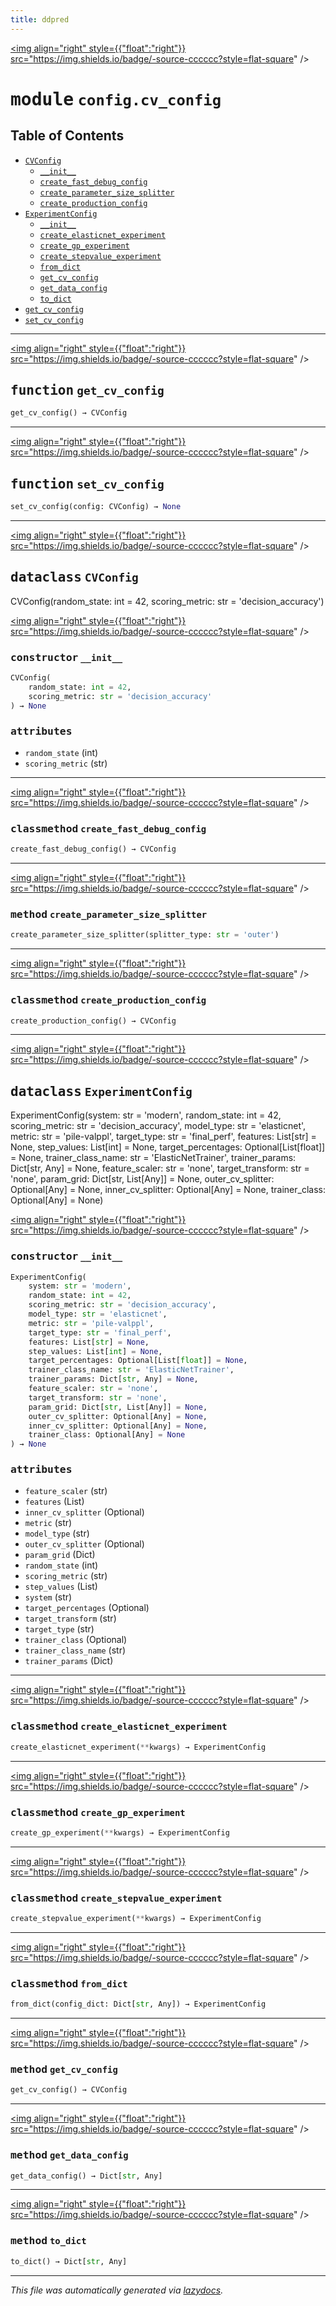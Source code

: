 ```yaml
---
title: ddpred
---
```


<a href="https://github.com/drothermel/%24%7BREPO%7D/blob/main/src/ddpred/config/cv_config.py"><img align="right" style={{"float":"right"}} src="https://img.shields.io/badge/-source-cccccc?style=flat-square" /></a>

# <kbd>module</kbd> `config.cv_config`



## Table of Contents
- [`CVConfig`](./ddpred.config.cv_config#dataclass-cvconfig)
	- [`__init__`](./ddpred.config.cv_config#constructor---init--)
	- [`create_fast_debug_config`](./ddpred.config.cv_config#classmethod-create-fast-debug-config)
	- [`create_parameter_size_splitter`](./ddpred.config.cv_config#method-create-parameter-size-splitter)
	- [`create_production_config`](./ddpred.config.cv_config#classmethod-create-production-config)
- [`ExperimentConfig`](./ddpred.config.cv_config#dataclass-experimentconfig)
	- [`__init__`](./ddpred.config.cv_config#constructor---init--)
	- [`create_elasticnet_experiment`](./ddpred.config.cv_config#classmethod-create-elasticnet-experiment)
	- [`create_gp_experiment`](./ddpred.config.cv_config#classmethod-create-gp-experiment)
	- [`create_stepvalue_experiment`](./ddpred.config.cv_config#classmethod-create-stepvalue-experiment)
	- [`from_dict`](./ddpred.config.cv_config#classmethod-from-dict)
	- [`get_cv_config`](./ddpred.config.cv_config#method-get-cv-config)
	- [`get_data_config`](./ddpred.config.cv_config#method-get-data-config)
	- [`to_dict`](./ddpred.config.cv_config#method-to-dict)
- [`get_cv_config`](./ddpred.config.cv_config#function-get-cv-config)
- [`set_cv_config`](./ddpred.config.cv_config#function-set-cv-config)



---

<a href="https://github.com/drothermel/%24%7BREPO%7D/blob/main/src/ddpred/config/cv_config.py#L34"><img align="right" style={{"float":"right"}} src="https://img.shields.io/badge/-source-cccccc?style=flat-square" /></a>

## <kbd>function</kbd> `get_cv_config`

```python
get_cv_config() → CVConfig
```





---

<a href="https://github.com/drothermel/%24%7BREPO%7D/blob/main/src/ddpred/config/cv_config.py#L38"><img align="right" style={{"float":"right"}} src="https://img.shields.io/badge/-source-cccccc?style=flat-square" /></a>

## <kbd>function</kbd> `set_cv_config`

```python
set_cv_config(config: CVConfig) → None
```





---

<a href="https://github.com/drothermel/%24%7BREPO%7D/blob/main/src/ddpred/config/cv_config.py#L5"><img align="right" style={{"float":"right"}} src="https://img.shields.io/badge/-source-cccccc?style=flat-square" /></a>

## <kbd>dataclass</kbd> `CVConfig`
CVConfig(random_state: int = 42, scoring_metric: str = 'decision_accuracy')


<a href="https://github.com/drothermel/%24%7BREPO%7D/blob/main/src/.py"><img align="right" style={{"float":"right"}} src="https://img.shields.io/badge/-source-cccccc?style=flat-square" /></a>

### <kbd>constructor</kbd> `__init__`

```python
CVConfig(
    random_state: int = 42,
    scoring_metric: str = 'decision_accuracy'
) → None
```




### <kbd>attributes</kbd>
- ```random_state``` (int)
- ```scoring_metric``` (str)



---

<a href="https://github.com/drothermel/%24%7BREPO%7D/blob/main/src/ddpred/config/cv_config.py#L22"><img align="right" style={{"float":"right"}} src="https://img.shields.io/badge/-source-cccccc?style=flat-square" /></a>

### <kbd>classmethod</kbd> `create_fast_debug_config`

```python
create_fast_debug_config() → CVConfig
```




---

<a href="https://github.com/drothermel/%24%7BREPO%7D/blob/main/src/ddpred/config/cv_config.py#L13"><img align="right" style={{"float":"right"}} src="https://img.shields.io/badge/-source-cccccc?style=flat-square" /></a>

### <kbd>method</kbd> `create_parameter_size_splitter`

```python
create_parameter_size_splitter(splitter_type: str = 'outer')
```




---

<a href="https://github.com/drothermel/%24%7BREPO%7D/blob/main/src/ddpred/config/cv_config.py#L26"><img align="right" style={{"float":"right"}} src="https://img.shields.io/badge/-source-cccccc?style=flat-square" /></a>

### <kbd>classmethod</kbd> `create_production_config`

```python
create_production_config() → CVConfig
```





---

<a href="https://github.com/drothermel/%24%7BREPO%7D/blob/main/src/ddpred/config/cv_config.py#L43"><img align="right" style={{"float":"right"}} src="https://img.shields.io/badge/-source-cccccc?style=flat-square" /></a>

## <kbd>dataclass</kbd> `ExperimentConfig`
ExperimentConfig(system: str = 'modern', random_state: int = 42, scoring_metric: str = 'decision_accuracy', model_type: str = 'elasticnet', metric: str = 'pile-valppl', target_type: str = 'final_perf', features: List[str] = None, step_values: List[int] = None, target_percentages: Optional[List[float]] = None, trainer_class_name: str = 'ElasticNetTrainer', trainer_params: Dict[str, Any] = None, feature_scaler: str = 'none', target_transform: str = 'none', param_grid: Dict[str, List[Any]] = None, outer_cv_splitter: Optional[Any] = None, inner_cv_splitter: Optional[Any] = None, trainer_class: Optional[Any] = None)


<a href="https://github.com/drothermel/%24%7BREPO%7D/blob/main/src/.py"><img align="right" style={{"float":"right"}} src="https://img.shields.io/badge/-source-cccccc?style=flat-square" /></a>

### <kbd>constructor</kbd> `__init__`

```python
ExperimentConfig(
    system: str = 'modern',
    random_state: int = 42,
    scoring_metric: str = 'decision_accuracy',
    model_type: str = 'elasticnet',
    metric: str = 'pile-valppl',
    target_type: str = 'final_perf',
    features: List[str] = None,
    step_values: List[int] = None,
    target_percentages: Optional[List[float]] = None,
    trainer_class_name: str = 'ElasticNetTrainer',
    trainer_params: Dict[str, Any] = None,
    feature_scaler: str = 'none',
    target_transform: str = 'none',
    param_grid: Dict[str, List[Any]] = None,
    outer_cv_splitter: Optional[Any] = None,
    inner_cv_splitter: Optional[Any] = None,
    trainer_class: Optional[Any] = None
) → None
```




### <kbd>attributes</kbd>
- ```feature_scaler``` (str)
- ```features``` (List)
- ```inner_cv_splitter``` (Optional)
- ```metric``` (str)
- ```model_type``` (str)
- ```outer_cv_splitter``` (Optional)
- ```param_grid``` (Dict)
- ```random_state``` (int)
- ```scoring_metric``` (str)
- ```step_values``` (List)
- ```system``` (str)
- ```target_percentages``` (Optional)
- ```target_transform``` (str)
- ```target_type``` (str)
- ```trainer_class``` (Optional)
- ```trainer_class_name``` (str)
- ```trainer_params``` (Dict)



---

<a href="https://github.com/drothermel/%24%7BREPO%7D/blob/main/src/ddpred/config/cv_config.py#L186"><img align="right" style={{"float":"right"}} src="https://img.shields.io/badge/-source-cccccc?style=flat-square" /></a>

### <kbd>classmethod</kbd> `create_elasticnet_experiment`

```python
create_elasticnet_experiment(**kwargs) → ExperimentConfig
```




---

<a href="https://github.com/drothermel/%24%7BREPO%7D/blob/main/src/ddpred/config/cv_config.py#L197"><img align="right" style={{"float":"right"}} src="https://img.shields.io/badge/-source-cccccc?style=flat-square" /></a>

### <kbd>classmethod</kbd> `create_gp_experiment`

```python
create_gp_experiment(**kwargs) → ExperimentConfig
```




---

<a href="https://github.com/drothermel/%24%7BREPO%7D/blob/main/src/ddpred/config/cv_config.py#L212"><img align="right" style={{"float":"right"}} src="https://img.shields.io/badge/-source-cccccc?style=flat-square" /></a>

### <kbd>classmethod</kbd> `create_stepvalue_experiment`

```python
create_stepvalue_experiment(**kwargs) → ExperimentConfig
```




---

<a href="https://github.com/drothermel/%24%7BREPO%7D/blob/main/src/ddpred/config/cv_config.py#L179"><img align="right" style={{"float":"right"}} src="https://img.shields.io/badge/-source-cccccc?style=flat-square" /></a>

### <kbd>classmethod</kbd> `from_dict`

```python
from_dict(config_dict: Dict[str, Any]) → ExperimentConfig
```




---

<a href="https://github.com/drothermel/%24%7BREPO%7D/blob/main/src/ddpred/config/cv_config.py#L153"><img align="right" style={{"float":"right"}} src="https://img.shields.io/badge/-source-cccccc?style=flat-square" /></a>

### <kbd>method</kbd> `get_cv_config`

```python
get_cv_config() → CVConfig
```




---

<a href="https://github.com/drothermel/%24%7BREPO%7D/blob/main/src/ddpred/config/cv_config.py#L158"><img align="right" style={{"float":"right"}} src="https://img.shields.io/badge/-source-cccccc?style=flat-square" /></a>

### <kbd>method</kbd> `get_data_config`

```python
get_data_config() → Dict[str, Any]
```




---

<a href="https://github.com/drothermel/%24%7BREPO%7D/blob/main/src/ddpred/config/cv_config.py#L170"><img align="right" style={{"float":"right"}} src="https://img.shields.io/badge/-source-cccccc?style=flat-square" /></a>

### <kbd>method</kbd> `to_dict`

```python
to_dict() → Dict[str, Any]
```







---

_This file was automatically generated via [lazydocs](https://github.com/ml-tooling/lazydocs)._
